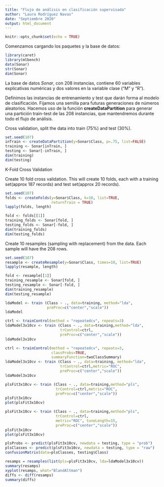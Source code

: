 ```yaml
---
title: "Flujo de análisis en clasificación supervisada"
author: "Laura Rodríguez Navas"
date: "Septiembre 2020"
output: html_document
---
```


```r
knitr::opts_chunk$set(echo = TRUE)
```

Comenzamos cargando los paquetes y la base de datos:

```r
library(caret)
library(mlbench)
data(Sonar)
str(Sonar)
dim(Sonar)
```

La base de datos *Sonar*, con 208 instancias, contiene 60 variables explicativas numéricas y dos valores en la variable clase ("M" y "R"). 

Definimos las instancias de entrenamiento y test que darán forma al modelo de clasificación. Fijamos una semilla para futuras generaciones de números aleatorios. Hacemos uso de la función **createDataPartition** para generar una partición train-test de las 208 instancias, que mantendremos durante todo el flujo de análisis.

Cross validation, split the data into train (75%) and test (30%).

```r
set.seed(107)
inTrain <- createDataPartition(y=Sonar$Class, p=.75, list=FALSE)
training <- Sonar[inTrain, ]
testing <- Sonar[-inTrain, ]
dim(training)
dim(testing)
```

K-Fold Cross Validation

Create 10 fold cross validation. This will create 10 folds, each with a training set(approx 187 records) and test set(approx 20 records).

```r
set.seed(107)
folds <- createFolds(y=Sonar$Class, k=10, list=TRUE, 
                     returnTrain = TRUE)
lapply(folds, length)

fold <- folds[[1]]
training_folds <- Sonar[fold, ]
testing_folds <- Sonar[-fold, ]
dim(training_folds)
dim(testing_folds)
```

Create 10 resamples (sampling with replacement) from the data. Each sample will have the 208 rows.

```r
set.seed(107)
resample <- createResample(y=Sonar$Class, times=10, list=TRUE)
lapply(resample, length)

fold <- resample[[1]]
training_resample <- Sonar[fold, ]
testing_resample <- Sonar[-fold, ]
dim(training_resample)
dim(testing_resample)
```


```r
ldaModel <- train (Class ~ ., data=training, method="lda", 
                   preProc=c("center","scale"))
ldaModel

ctrl <- trainControl(method = "repeatedcv", repeats=3)
ldaModel3x10cv <- train (Class ~ ., data=training,method="lda", 
                         trControl=ctrl, 
                         preProc=c("center","scale"))
ldaModel3x10cv
```


```r
ctrl <- trainControl(method = "repeatedcv", repeats=3, 
                     classProbs=TRUE, 
                     summaryFunction=twoClassSummary)
ldaModel3x10cv <- train (Class ~ ., data=training, method="lda", 
                         trControl=ctrl,metric="ROC", 
                         preProc=c("center","scale"))
ldaModel3x10cv
```


```r
plsFit3x10cv <- train (Class ~ ., data=training,method="pls", 
                       trControl=ctrl,metric="ROC", 
                       preProc=c("center","scale"))
plsFit3x10cv
plot(plsFit3x10cv)

plsFit3x10cv <- train (Class ~ ., data=training,method="pls", 
                       trControl=ctrl, 
                       metric="ROC", tuneLength=15, 
                       preProc=c("center","scale"))
plsFit3x10cv
plot(plsFit3x10cv)
```

```r
plsProbs <- predict(plsFit3x10cv, newdata = testing, type = "prob")
plsClasses <- predict(plsFit3x10cv, newdata = testing, type = "raw")
confusionMatrix(data=plsClasses, testing$Class)
```

```r
resamps = resamples(list(pls=plsFit3x10cv, lda=ldaModel3x10cv))
summary(resamps)
xyplot(resamps, what="BlandAltman")
diffs <- diff(resamps)
summary(diffs)
```

